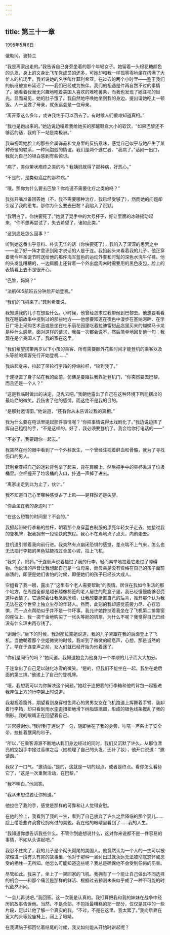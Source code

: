 ```yaml
---
---
---
```

title: 第三十一章
---




1995年5月6日

俄勒冈，波特兰

“我是离家出走的。”我告诉自己身旁坐着的那个年轻女子。她留着一头棉花糖颜色的头发，身上的文身比飞车党成员的还多，可她却和我一样孤零零地坐在挤满了大忙人的机场里。我听说她的名字叫作菲利希亚，在过去的两个小时里——鉴于我们的航班被宣布延迟了——我们已经成为旅伴。我们的相遇是件再自然不过的事情了。她看着我毫无兴趣地吃着美国人喜欢的难吃薯条，而我也发现了她注视的目光。显而易见，她的肚子饿了。我自然地呼唤她坐到我的身边，提出请她吃上一顿饭。人一旦做了母亲，就永远会是一位母亲。

“离开家这么多年，或许我终于可以回去了。有时候人们很难知道真相。”

“我也是跑出来的。”她边说边嘬着我给她买的那罐鞋盒大小的软饮，“如果巴黎还不够远的话，我的下一站是南极洲。”

我审视着她脸上的那些金属饰品和文身里的反抗意味，感觉自己似乎与她产生了某种奇怪的联系，一种同胞般的情谊。我们是两个逃亡者。“我病了。”话刚一出口，我就为自己的坦白感到有些惊讶。

“病了，类似带状疱疹之类的吗？我姨妈就得了那种病，好恶心。”

“不是的，是类似癌症的那种病。”

“哦。那你为什么要去巴黎？你难道不需要化疗之类的吗？”

我张开嘴准备回答她（不，我不需要哪种治疗，我已经受够了），然而她的问题却引起了我的思考。那你为什么要去巴黎？我陷入了沉默。

“我明白了。你快要死了。”她晃了晃手中的大号杯子，好让里面的冰碴摇动起来，“你不想再尝试了，失去希望了，诸如此类。”

“这到底是怎么回事？”

听到她这番出乎意料、朴实无华的话（你快要死了），我陷入了深深的思索之中——花了好一阵才意识到刚才说话的人是于连。我抬起头来看着我的儿子，他正穿着我今年圣诞节时送给他的那件海军蓝色的运动外套和时髦的深色水洗牛仔裤。他的头发乱糟糟的，一边肩膀上还背着一个外出度周末时需要用的黑色皮包，脸上的表情看上去不是很开心。

“巴黎，妈妈？”

“法航605航班五分钟后开始登机。”

“我们的飞机来了。”菲利希亚说。

我知道我的儿子在想些什么。小时候，他曾经恳求过我带他到巴黎去。他想要看看我在睡前故事中提到过的那些地方——他想要知道在夜色中漫步在塞纳河畔、在孚日广场上采购艺术品或是坐在杜乐丽花园里吃着拉迪雷甜品店里买来的蝴蝶马卡龙是种什么感觉。面对这样的请求，我每一次都会说不，然后简单地回复他一句：我现在是个美国人了，我的家在这里。

“我们希望携带两岁以下小孩的乘客、所有需要额外花些时间才能登机的乘客以及头等舱的乘客先行开始登机……”

我站起身来，拉起了带轮行李箱的伸缩拉杆，“轮到我了。”

于连挺直了身子站在我的面前，仿佛是要阻拦我靠近登机门，“你突然要去巴黎，而且还是一个人？”

“这是我临时做出的决定，见鬼去吧。”我朝他露出了自己在这种环境下所能摆出的最灿烂的微笑。我伤害了他的感情，而这绝不是我的目的。

“是那封邀请函。”他说道，“还有你从未告诉过我的真相。”

我为什么要在电话里提起那件事情呢？“你把事情说得太戏剧化了。”我边说边挥了挥自己粗糙的手，“不是这样的。好了，我必须要登机了。我会给你打电话的——”

“不必了。我要跟你一起去。”

我突然在他的眼中看到了一个外科医生，一个曾经注视着鲜血和骨骼，就为了寻找伤口的男人。

菲利希亚把自己的迷彩背包举了起来，背在肩膀上，然后把手中的空杯丢进了垃圾桶里。空杯撞开了垃圾桶的入口，扑通一声掉了进去。

“离家出走到此为止了，伙计。”

我不知道自己心里哪种感觉占了上风——是释然还是失望。

“你会坐在我的身边吗？”

“在这么短暂的时间里？不会的。”

我抓起带轮行李箱的拉杆，朝着那个身穿蓝白制服的漂亮年轻女子走去。她接过我的登机牌，祝我拥有一段愉快的旅程。我心不在焉地点了点头，向前走去。

登机道引领着我向前行进。我突然有点幽闭恐惧的感觉，差点喘不上气来，怎么也无法把行李箱的黑色轱辘拽过金属小坡，拉上飞机。

“我来了，妈妈。”于连低声说着接过了我的行李，轻而易举地拉着它走过了障碍物。他说话的声音让我想起自己是一位母亲，而母亲是没有资格在自己的孩子面前崩溃的，即便是她们害怕的时候，即便她们的孩子已经长大成人。

空姐看了我一眼，露出了“这里有个老人需要帮助”的表情。居住在我如今生活的那个地方，在周围全都是越长越像棉签的老人居住的鞋盒子里，我已经慢慢能够忍受这种表情了。它通常会让我感到厌烦，让我想要挺直自己的后背，推开那个认为我无法在这个世界上独立生存的年轻人。然而，此刻的我却感觉筋疲力尽、心存恐惧，而一点点帮助似乎并不是一件坏事。我允许她搀扶着我坐在了飞机第二排靠窗的座位上，我一掷千金地购买了一张头等舱的机票。为什么不呢？我觉得自己已经没有什么理由再存钱了。

“谢谢你。”坐下的时候，我对那位空姐说道。我的儿子紧跟在我的后面登上了飞机。当他朝着那个空姐微笑的时候，我听到了微微的叹息声，心想，那是当然的了。早在于连变声之前，女人们就已经开始为他着迷了。

“你们是同行的吗？”她问道。我知道她会为他身为一个孝顺的儿子而大大加分。

于连拿出了自己足以融化冰雪的微笑。“是的，但我们不能坐在一起。我坐在她后面的第三排。”他递上了自己的登机牌。

“哦，我想我可以为你解决这个问题。”她趁于连把我的行李箱和他的背包一起塞进我座位上方的行李架上时说道。

我凝视着窗外，期望看到身穿橙色背心的男男女女在飞机跑道上挥舞着手臂、装卸着行李箱，却只看到雨水歪歪扭扭地滑下树脂玻璃窗，形成的银色线条搅乱了我的倒影。我的眼睛正在回望着自己。

“非常感谢你。”我听到于连说了一句，随即坐在了我的身旁，咔嗒一声系上了安全带，拉扯着腰间的带子。

“所以，”在乘客源源不断地从我们身边经过的同时，我们又沉默了许久。从那位漂亮的空姐手中接过香槟之后（她梳理了自己的头发，还补了妆），他开口说道：“邀请函。”

我叹了一口气。“邀请函。”是的，这就是一切的起点，或者是终点。看你怎么看待它了，“这是一次重聚活动，在巴黎。”

“我不明白。”他回答。

“我从未想过要让你知道。”

他拉住了我的手，感觉是那样的可靠和让人觉得安慰。

在他的脸上，我看到了我的一生，看到了自己放弃了许久之后降临的那个婴儿……脸上带着些许我曾经拥有过的美貌。我在他的眼睛里看到了……我的人生。

“我知道你想告诉我些什么。不管你到底想说什么，这对你来说都不是一件容易的事情，不如从头讲起吧。”

我忍不住笑了，我的儿子是个彻头彻尾的美国人。他竟然认为一个人的一生可以被浓缩进一段有头有尾的故事里，他对于那种一旦付出过就永远无法被彻底忘怀或忍受的牺牲一无所知。他怎么可能知道这些呢？我总是确保他不会受到任何的伤害。

尽管如此。我来了，坐上了一架回家的飞机。我拥有了一个能让自己做出不同选择的机会——和那个痛苦是那样的鲜活、根据过去预测未来似乎成了一种不可能的时代截然不同。

“一会儿再说吧。”我回答。这一次我是认真的。我打算把我和我的妹妹在战争中经历的故事告诉他。当然，不是全部，不包括最糟糕的那一部分，仅仅是其中的一些片段，足以让他了解一个真实的我。“不过，不是在这里。我太累了。”我向后靠在宽大的头等舱座椅上，闭上了眼睛。

在我满脑子都回忆着结尾的时候，我又如何能从开始时讲起呢？